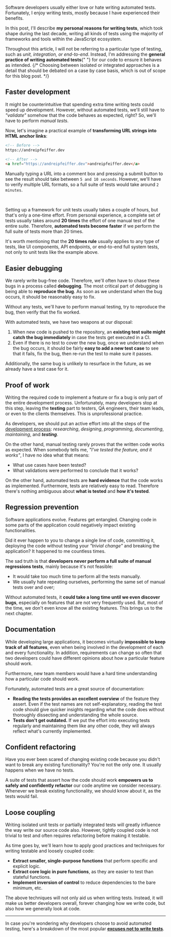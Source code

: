 


Software developers usually either love or hate writing automated tests. Fortunately, I enjoy writing tests, mostly because I have experienced their benefits.

In this post, I'll describe **my personal reasons for writing tests**, which took shape during the last decade, writing all kinds of tests using the majority of frameworks and tools within the JavaScript ecosystem.

<Note>
  Throughout this article, I will not be referring to a particular type of
  testing, such as <em>unit, integration, or end-to-end</em>. Instead, I'm
  addressing the <strong>general practice of writing automated tests</strong>{" "}
  for our code to ensure it behaves as intended.
  {/* Choosing between isolated
  or integrated approaches is a detail that should be debated on a case by case basis,
  which is out of scope for this blog post. */}
</Note>

## Faster development

It might be counterintuitive that spending extra time writing tests could speed up development. However, without automated tests, we'll still have to _"validate"_ somehow that the code behaves as expected, right? So, we'll have to perform _manual tests_.

Now, let's imagine a practical example of **transforming URL strings into HTML anchor links**:

```html
<!-- Before -->
https://andreipfeiffer.dev

<!-- After -->
<a href="https://andreipfeiffer.dev">andreipfeiffer.dev</a>
```

Manually typing a URL into a comment box and pressing a submit button to see the result should take between `5 and 10 seconds`. However, we'll have to verify multiple URL formats, so a full suite of tests would take around `2 minutes`.

<!-- - **Implement a shopping cart page**, where we can add and remove items, change quantities, calculate shipping cost based on location, apply discounts taxes, calculate taxes, and display the total amount to pay. Manually performing a full suite of tests could take around `5 minutes`.
- **Add a new API endpoint to update a resource**. Without a test framework setup, we'll have to call the endpoint manually using a tool like [Postman](https://www.postman.com/). We'll specify the required payload or query params and observe the response and potential side effects, like database updates or calls to other services. When considering endpoints that read and update multiple resources, performing a full suite of tests can take up to `10 minutes`. -->

<br />

Setting up a framework for unit tests usually takes a couple of hours, but that's only a one-time effort. From personal experience, a complete set of tests usually takes around **20 times** the effort of one manual test of the entire suite. Therefore, **automated tests become faster** if we perform the full suite of tests more than 20 times.

<Note>
  It's worth mentioning that the <strong>20 times rule</strong> usually applies
  to any type of tests, like UI components, API endpoints, or end-to-end full
  system tests, not only to unit tests like the example above.
</Note>

## Easier debugging

We rarely write bug-free code. Therefore, we'll often have to chase these bugs in a process called **debugging**. The most critical part of debugging is being able to **reproduce the bug**. As soon as we understand when the bug occurs, it should be reasonably easy to fix.

Without any tests, we'll have to perform manual testing, try to reproduce the bug, then verify that the fix worked.

With automated tests, we have two weapons at our disposal:

1. When new code is pushed to the repository, an **existing test suite might catch the bug immediately** in case the tests get executed in a CI.
2. Even if there is no test to cover the new bug, once we understand when the bug occurs, it should be fairly **easy to add a new test case** to see that it fails, fix the bug, then re-run the test to make sure it passes.

Additionally, the same bug is unlikely to resurface in the future, as we already have a test case for it.

## Proof of work

Writing the required code to implement a feature or fix a bug is only part of the entire development process. Unfortunately, many developers stop at this step, leaving the **testing** part to testers, QA engineers, their team leads, or even to the clients themselves. This is unprofessional practice.

As developers, we should put an active effort into all the steps of the [development process](https://en.wikipedia.org/wiki/Software_development): _researching_, _designing_, _programming_, _documenting_, _maintaining_, and _**testing**_.

On the other hand, manual testing rarely proves that the written code works as expected. When somebody tells me, _"I've tested the feature, and it works"_, I have no idea what that means:

- What use cases have been tested?
- What validations were performed to conclude that it works?

On the other hand, automated tests are **hard evidence** that the code works as implemented. Furthermore, tests are relatively easy to read. Therefore there's nothing ambiguous about **what is tested** and **how it's tested**.

<!-- Now, code could be implemented incorrectly, and the tests might pass because they make faulty assertions. However, problems like this should be caught during the QA process. -->

## Regression prevention

Software applications evolve. Features get entangled. Changing code in some parts of the application could negatively impact existing functionalities.

Did it ever happen to you to change a single line of code, committing it, deploying the code without testing your _"trivial change"_ and breaking the application? It happened to me countless times.

The sad truth is that **developers never perform a full suite of manual regressions tests**, mainly because it's not feasible:

- It would take too much time to perform all the tests manually.
- We usually hate repeating ourselves, performing the same set of manual tests over and over;

Without automated tests, it **could take a long time until we even discover bugs**, especially on features that are not very frequently used. But, most of the time, we don't even know all the existing features. This brings us to the next chapter.

## Documentation

While developing large applications, it becomes virtually **impossible to keep track of all features**, even when being involved in the development of each and every functionality. In addition, requirements can change so often that two developers could have different opinions about how a particular feature should work.

Furthermore, new team members would have a hard time understanding how a particular code should work.

Fortunately, automated tests are a great source of documentation:

- **Reading the tests provides an excellent overview** of the feature they assert. Even if the test names are not self-explanatory, reading the test code should give quicker insights regarding what the code does without thoroughly dissecting and understanding the whole source.
- **Tests don't get outdated.** If we put the effort into executing tests regularly and maintaining them like any other code, they will always reflect what's currently implemented.

## Confident refactoring

Have you ever been scared of changing existing code because you didn't want to break any existing functionality? You're not the only one. It usually happens when we have no tests.

A suite of tests that assert how the code should work **empowers us to safely and confidently refactor** our code anytime we consider necessary. Whenever we break existing functionality, we should know about it, as the tests would fail.

## Loose coupling

Writing isolated unit tests or partially integrated tests will greatly influence the way write our source code also. However, tightly coupled code is not trivial to test and often requires refactoring before making it testable.

As time goes by, we'll learn how to apply good practices and techniques for writing testable and loosely coupled code:

- **Extract smaller, single-purpose functions** that perform specific and explicit logic.
- **Extract core logic in pure functions**, as they are easier to test than stateful functions.
- **Implement inversion of control** to reduce dependencies to the bare minimum, etc.

The above techniques will not only aid us when writing tests. Instead, it will make us better developers overall, forever changing how we write code, but also how we generally look at code.

---

In case you're wondering why developers choose to avoid automated testing, here's a breakdown of the most popular [**excuses not to write tests**](/blog/2022/excuses-for-not-writing-tests).
